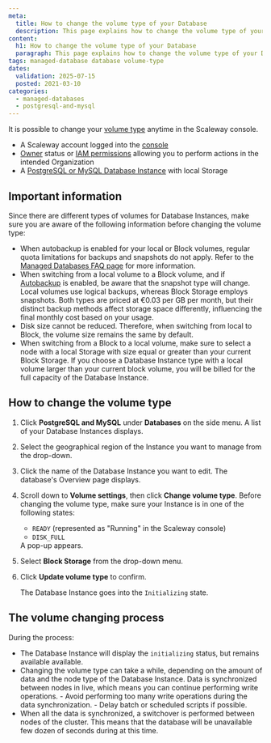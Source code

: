 ```yaml
---
meta:
  title: How to change the volume type of your Database
  description: This page explains how to change the volume type of your Database
content:
  h1: How to change the volume type of your Database
  paragraph: This page explains how to change the volume type of your Database
tags: managed-database database volume-type
dates:
  validation: 2025-07-15
  posted: 2021-03-10
categories:
  - managed-databases
  - postgresql-and-mysql
---
```



It is possible to change your [volume type](/managed-databases-for-postgresql-and-mysql/concepts/#volume-type) anytime in the Scaleway console.

<Requirements />

- A Scaleway account logged into the [console](https://console.scaleway.com)
- [Owner](/iam/concepts/#owner) status or [IAM permissions](/iam/concepts/#permission) allowing you to perform actions in the intended Organization
- A [PostgreSQL or MySQL Database Instance](/managed-databases-for-postgresql-and-mysql/quickstart/) with local Storage

## Important information

Since there are different types of volumes for Database Instances, make sure you are aware of the following information before changing the volume type:

- When autobackup is enabled for your local or Block volumes, regular quota limitations for backups and snapshots do not apply. Refer to the [Managed Databases FAQ page](/managed-databases-for-postgresql-and-mysql/faq/#why-is-my-number-of-active-backupssnapshots-exceeding-the-quota) for more information.
- When switching from a local volume to a Block volume, and if [Autobackup](/managed-databases-for-postgresql-and-mysql/how-to/enable-autobackup/) is enabled, be aware that the snapshot type will change. Local volumes use logical backups, whereas Block Storage employs snapshots. Both types are priced at €0.03 per GB per month, but their distinct backup methods affect storage space differently, influencing the final monthly cost based on your usage.
- Disk size cannot be reduced. Therefore, when switching from local to Block, the volume size remains the same by default.
- When switching from a Block to a local volume, make sure to select a node with a local Storage with size equal or greater than your current Block Storage. If you choose a Database Instance type with a local volume larger than your current block volume, you will be billed for the full capacity of the Database Instance.


## How to change the volume type

1. Click **PostgreSQL and MySQL** under **Databases** on the side menu. A list of your Database Instances displays.
2. Select the geographical region of the Instance you want to manage from the drop-down.
3. Click the name of the Database Instance you want to edit. The database's Overview page displays.
4. Scroll down to **Volume settings**, then click **Change volume type**.
    <Message type="important">
      Before changing the volume type, make sure your Instance is in one of the following states:
      - `READY` (represented as "Running" in the Scaleway console)
      - `DISK_FULL`
    </Message>
    A pop-up appears.
5. Select **Block Storage** from the drop-down menu.
6. Click **Update volume type** to confirm.

    The Database Instance goes into the `Initializing` state.


## The volume changing process

During the process:

- The Database Instance will display the `initializing` status, but remains available available.
- Changing the volume type can take a while, depending on the amount of data and the node type of the Database Instance. Data is synchronized between nodes in live, which means you can continue performing write operations.
    <Message type="tip">
      - Avoid performing too many write operations during the data synchronization.
      - Delay batch or scheduled scripts if possible.
    </Message>
- When all the data is synchronized, a switchover is performed between nodes of the cluster. This means that the database will be unavailable few dozen of seconds during at this time.









